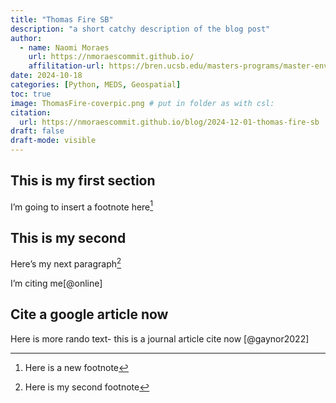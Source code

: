 ```yaml
---
title: "Thomas Fire SB"
description: "a short catchy description of the blog post"
author:
  - name: Naomi Moraes
    url: https://nmoraescommit.github.io/
    affilitation-url: https://bren.ucsb.edu/masters-programs/master-environmental-data-science
date: 2024-10-18
categories: [Python, MEDS, Geospatial]
toc: true
image: ThomasFire-coverpic.png # put in folder as with csl:
citation:
  url: https://nmoraescommit.github.io/blog/2024-12-01-thomas-fire-sb
draft: false
draft-mode: visible
---
```


## This is my first section

I'm going to insert a footnote here[^1]

[^1]: Here is a new footnote

## This is my second

Here's my next paragraph[^2]

[^2]: Here is my second footnote

I'm citing me[@online]

## Cite a google article now

Here is more rando text- this is a journal article cite now [@gaynor2022]
